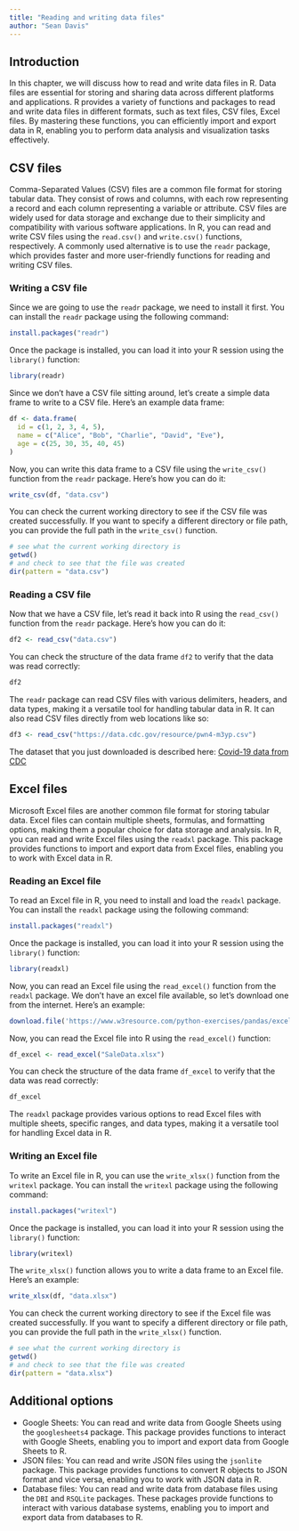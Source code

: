 ```yaml
---
title: "Reading and writing data files"
author: "Sean Davis"
---
```


## Introduction

In this chapter, we will discuss how to read and write data files in R. Data files are essential for storing and sharing data across different platforms and applications. R provides a variety of functions and packages to read and write data files in different formats, such as text files, CSV files, Excel files. By mastering these functions, you can efficiently import and export data in R, enabling you to perform data analysis and visualization tasks effectively.

## CSV files

Comma-Separated Values (CSV) files are a common file format for storing tabular data. They consist of rows and columns, with each row representing a record and each column representing a variable or attribute. CSV files are widely used for data storage and exchange due to their simplicity and compatibility with various software applications. In R, you can read and write CSV files using the `read.csv()` and `write.csv()` functions, respectively. A commonly used alternative is to use the `readr` package, which provides faster and more user-friendly functions for reading and writing CSV files.

### Writing a CSV file

Since we are going to use the `readr` package, we need to install it first. You can install the `readr` package using the following command:

```r
install.packages("readr")
```

Once the package is installed, you can load it into your R session using the `library()` function:

```r
library(readr)
```

Since we don't have a CSV file sitting around, let's create a simple data frame to write to a CSV file. Here's an example data frame:

```r
df <- data.frame(
  id = c(1, 2, 3, 4, 5),
  name = c("Alice", "Bob", "Charlie", "David", "Eve"),
  age = c(25, 30, 35, 40, 45)
)
```

Now, you can write this data frame to a CSV file using the `write_csv()` function from the `readr` package. Here's how you can do it:

```r
write_csv(df, "data.csv")
```

You can check the current working directory to see if the CSV file was created successfully. If you want to specify a different directory or file path, you can provide the full path in the `write_csv()` function.

```r
# see what the current working directory is
getwd()
# and check to see that the file was created
dir(pattern = "data.csv")
```

### Reading a CSV file

Now that we have a CSV file, let's read it back into R using the `read_csv()` function from the `readr` package. Here's how you can do it:

```r
df2 <- read_csv("data.csv")
```

You can check the structure of the data frame `df2` to verify that the data was read correctly:

```r
df2
```

The `readr` package can read CSV files with various delimiters, headers, and data types, making it a versatile tool for handling tabular data in R. It can also read CSV files directly from web locations like so:

```r
df3 <- read_csv("https://data.cdc.gov/resource/pwn4-m3yp.csv")
```

The dataset that you just downloaded is described here: [Covid-19 data from CDC](https://data.cdc.gov/Case-Surveillance/Weekly-United-States-COVID-19-Cases-and-Deaths-by-/pwn4-m3yp/about_data)

## Excel files

Microsoft Excel files are another common file format for storing tabular data. Excel files can contain multiple sheets, formulas, and formatting options, making them a popular choice for data storage and analysis. In R, you can read and write Excel files using the `readxl` package. This package provides functions to import and export data from Excel files, enabling you to work with Excel data in R.

### Reading an Excel file

To read an Excel file in R, you need to install and load the `readxl` package. You can install the `readxl` package using the following command:

```r
install.packages("readxl")
```

Once the package is installed, you can load it into your R session using the `library()` function:

```r
library(readxl)
```

Now, you can read an Excel file using the `read_excel()` function from the `readxl` package. We don't have an excel file available, so let's download one from the internet. Here's an example:

```r
download.file('https://www.w3resource.com/python-exercises/pandas/excel/SaleData.xlsx', 'SaleData.xlsx')
```

Now, you can read the Excel file into R using the `read_excel()` function:

```r
df_excel <- read_excel("SaleData.xlsx")
```

You can check the structure of the data frame `df_excel` to verify that the data was read correctly:

```r
df_excel
```

The `readxl` package provides various options to read Excel files with multiple sheets, specific ranges, and data types, making it a versatile tool for handling Excel data in R.

### Writing an Excel file

To write an Excel file in R, you can use the `write_xlsx()` function from the `writexl` package. You can install the `writexl` package using the following command:

```r
install.packages("writexl")
```

Once the package is installed, you can load it into your R session using the `library()` function:

```r
library(writexl)
```

The `write_xlsx()` function allows you to write a data frame to an Excel file. Here's an example:

```r
write_xlsx(df, "data.xlsx")
```

You can check the current working directory to see if the Excel file was created successfully. If you want to specify a different directory or file path, you can provide the full path in the `write_xlsx()` function.

```r
# see what the current working directory is
getwd()
# and check to see that the file was created
dir(pattern = "data.xlsx")
```

## Additional options

- Google Sheets: You can read and write data from Google Sheets using the `googlesheets4` package. This package provides functions to interact with Google Sheets, enabling you to import and export data from Google Sheets to R.
- JSON files: You can read and write JSON files using the `jsonlite` package. This package provides functions to convert R objects to JSON format and vice versa, enabling you to work with JSON data in R.
- Database files: You can read and write data from database files using the `DBI` and `RSQLite` packages. These packages provide functions to interact with various database systems, enabling you to import and export data from databases to R.


